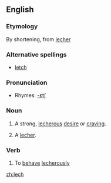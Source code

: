 ==English==

===Etymology===
By shortening, from [[lecher]]

===Alternative spellings===
*[[letch]]

===Pronunciation===
*Rhymes: [[Rhymes:English:-ɛtʃ|-ɛtʃ]]

===Noun===
{{en-noun|es}}

# {{slang}} A strong, [[lecherous]] [[desire]] or [[craving]].
# {{slang}} A [[lecher]].

===Verb===
{{en-verb|lech|es}}

# {{slang}} To [[behave]] [[lecherously]]

[[zh:lech]]